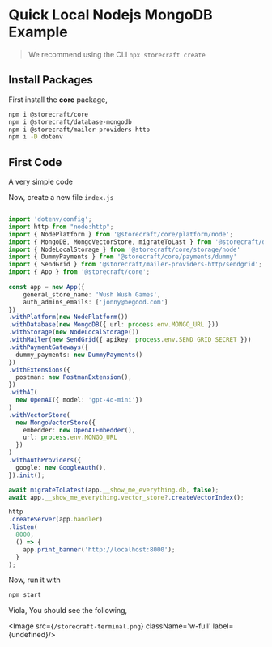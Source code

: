 # Quick Local Nodejs **MongoDB Example**

> We recommend using the CLI `npx storecraft create`

## Install Packages

First install the **core** package,

```bash
npm i @storecraft/core
npm i @storecraft/database-mongodb
npm i @storecraft/mailer-providers-http
npm i -D dotenv
```

## First Code

A very simple code

Now, create a new file `index.js`

```ts

import 'dotenv/config';
import http from "node:http";
import { NodePlatform } from '@storecraft/core/platform/node';
import { MongoDB, MongoVectorStore, migrateToLast } from '@storecraft/database-mongodb'
import { NodeLocalStorage } from '@storecraft/core/storage/node'
import { DummyPayments } from '@storecraft/core/payments/dummy'
import { SendGrid } from '@storecraft/mailer-providers-http/sendgrid';
import { App } from '@storecraft/core';
 
const app = new App({
    general_store_name: 'Wush Wush Games',
    auth_admins_emails: ['jonny@begood.com']
})
.withPlatform(new NodePlatform())
.withDatabase(new MongoDB({ url: process.env.MONGO_URL }))
.withStorage(new NodeLocalStorage())
.withMailer(new SendGrid({ apikey: process.env.SEND_GRID_SECRET }))
.withPaymentGateways({
  dummy_payments: new DummyPayments()
})
.withExtensions({
  postman: new PostmanExtension(),
})
.withAI(
  new OpenAI({ model: 'gpt-4o-mini'})
)
.withVectorStore(
  new MongoVectorStore({
    embedder: new OpenAIEmbedder(),
    url: process.env.MONGO_URL
  })
)
.withAuthProviders({
  google: new GoogleAuth(),
}).init();

await migrateToLatest(app.__show_me_everything.db, false);
await app.__show_me_everything.vector_store?.createVectorIndex();

http
.createServer(app.handler)
.listen(
  8000,
  () => {
    app.print_banner('http://localhost:8000');
  }
); 

```

Now, run it with

```bash
npm start
```

Viola, You should see the following,

<Image src={`/storecraft-terminal.png`} className='w-full' 
       label={undefined}/>